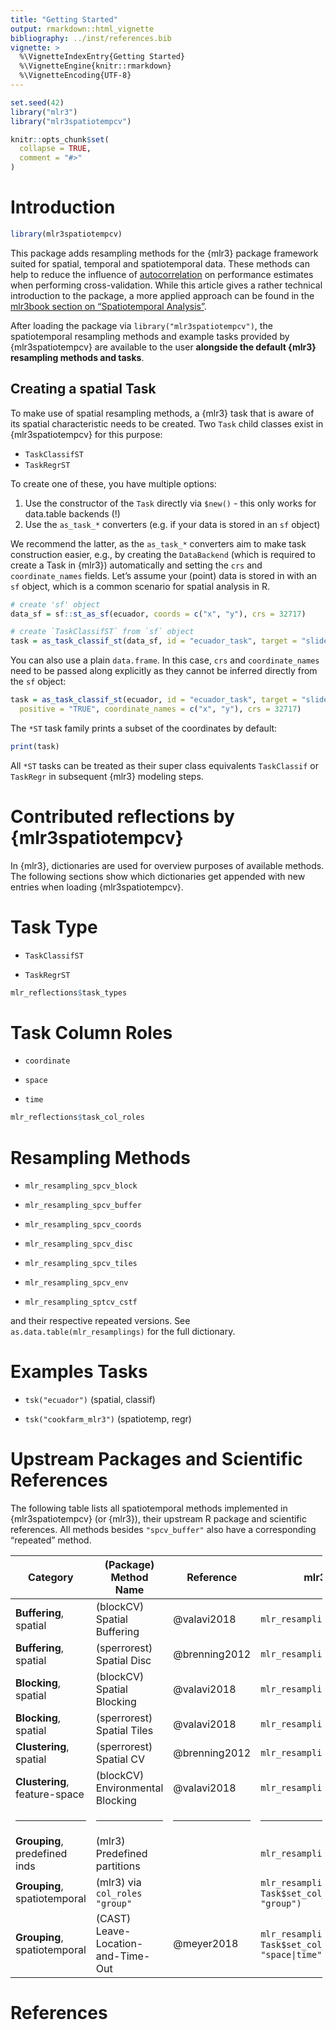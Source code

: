 ```yaml
---
title: "Getting Started"
output: rmarkdown::html_vignette
bibliography: ../inst/references.bib
vignette: >
  %\VignetteIndexEntry{Getting Started}
  %\VignetteEngine{knitr::rmarkdown}
  %\VignetteEncoding{UTF-8}
---
```


```r
set.seed(42)
library("mlr3")
library("mlr3spatiotempcv")

knitr::opts_chunk$set(
  collapse = TRUE,
  comment = "#>"
)
```

# Introduction

```r
library(mlr3spatiotempcv)
```

This package adds resampling methods for the {mlr3} package framework suited for spatial, temporal and spatiotemporal data.
These methods can help to reduce the influence of [autocorrelation](https://mlr3book.mlr-org.com/special.html#autocorrelation) on performance estimates when performing cross-validation.
While this article gives a rather technical introduction to the package, a more applied approach can be found in the [mlr3book section on "Spatiotemporal Analysis"](https://mlr3book.mlr-org.com/special.html#spatiotemporal).

After loading the package via `library("mlr3spatiotempcv")`, the spatiotemporal resampling methods and example tasks provided by {mlr3spatiotempcv} are available to the user **alongside the default {mlr3} resampling methods and tasks**.

## Creating a spatial Task

To make use of spatial resampling methods, a {mlr3} task that is aware of its spatial characteristic needs to be created.
Two `Task` child classes exist in {mlr3spatiotempcv} for this purpose:

- `TaskClassifST`
- `TaskRegrST`

To create one of these, you have multiple options:

1. Use the constructor of the `Task` directly via `$new()` - this only works for data.table backends (!)
1. Use the `as_task_*` converters (e.g. if your data is stored in an `sf` object)

We recommend the latter, as the `as_task_*` converters aim to make task construction easier, e.g., by creating the `DataBackend` (which is required to create a Task in {mlr3}) automatically and setting the `crs` and `coordinate_names` fields.
Let's assume your (point) data is stored in with an `sf` object, which is a common scenario for spatial analysis in R.

```r
# create 'sf' object
data_sf = sf::st_as_sf(ecuador, coords = c("x", "y"), crs = 32717)

# create `TaskClassifST` from `sf` object
task = as_task_classif_st(data_sf, id = "ecuador_task", target = "slides", positive = "TRUE")
```

You can also use a plain `data.frame`.
In this case, `crs` and `coordinate_names` need to be passed along explicitly as they cannot be inferred directly from the `sf` object:

```r
task = as_task_classif_st(ecuador, id = "ecuador_task", target = "slides",
  positive = "TRUE", coordinate_names = c("x", "y"), crs = 32717)
```

The `*ST` task family prints a subset of the coordinates by default:

```r
print(task)
```

All `*ST` tasks can be treated as their super class equivalents `TaskClassif` or `TaskRegr` in subsequent {mlr3} modeling steps.

# Contributed reflections by {mlr3spatiotempcv}

In {mlr3}, dictionaries are used for overview purposes of available methods.
The following sections show which dictionaries get appended with new entries when loading {mlr3spatiotempcv}.

# Task Type

- `TaskClassifST`

- `TaskRegrST`

```r
mlr_reflections$task_types
```

# Task Column Roles

- `coordinate`

- `space`

- `time`

```r
mlr_reflections$task_col_roles
```

# Resampling Methods

* `mlr_resampling_spcv_block`

* `mlr_resampling_spcv_buffer`

* `mlr_resampling_spcv_coords`

* `mlr_resampling_spcv_disc`

* `mlr_resampling_spcv_tiles`

* `mlr_resampling_spcv_env`

* `mlr_resampling_sptcv_cstf`

and their respective repeated versions.
See `as.data.table(mlr_resamplings)` for the full dictionary.

# Examples Tasks

- `tsk("ecuador")` (spatial, classif)

- `tsk("cookfarm_mlr3")` (spatiotemp, regr)

# Upstream Packages and Scientific References

The following table lists all spatiotemporal methods implemented in {mlr3spatiotempcv} (or {mlr3}), their upstream R package and scientific references.
All methods besides `"spcv_buffer"` also have a corresponding "repeated" method.

+--------------------------------+-----------------------------------------------+-------------------+------------------------------------------------------------------------------+
| Category                       | (Package) Method Name                         | Reference         | mlr3 Notation                                                                |
+================================+===============================================+===================+==============================================================================+
| **Buffering**, spatial         | (blockCV) Spatial Buffering                   | @valavi2018       | `mlr_resamplings_spcv_buffer`                                                |
+--------------------------------+-----------------------------------------------+-------------------+------------------------------------------------------------------------------+
| **Buffering**, spatial         | (sperrorest) Spatial Disc                     | @brenning2012     | `mlr_resamplings_spcv_disc`                                                  |
+--------------------------------+-----------------------------------------------+-------------------+------------------------------------------------------------------------------+
| **Blocking**, spatial          | (blockCV) Spatial Blocking                    | @valavi2018       | `mlr_resamplings_spcv_block`                                                 |
+--------------------------------+-----------------------------------------------+-------------------+------------------------------------------------------------------------------+
| **Blocking**, spatial          | (sperrorest) Spatial Tiles                    | @valavi2018       | `mlr_resamplings_spcv_tiles`                                                 |
+--------------------------------+-----------------------------------------------+-------------------+------------------------------------------------------------------------------+
| **Clustering**, spatial        | (sperrorest) Spatial CV                       | @brenning2012     | `mlr_resamplings_spcv_coords`                                                |
+--------------------------------+-----------------------------------------------+-------------------+------------------------------------------------------------------------------+
| **Clustering**, feature-space  | (blockCV) Environmental Blocking              | @valavi2018       | `mlr_resamplings_spcv_env`                                                   |
+--------------------------------+-----------------------------------------------+-------------------+------------------------------------------------------------------------------+
| ------------------------------ | --------------------------------------------- | ----------------- | ---------------------------------------------------------------------------- |
+--------------------------------+-----------------------------------------------+-------------------+------------------------------------------------------------------------------+
| **Grouping**, predefined inds  | (mlr3) Predefined partitions                  |                   | `mlr_resamplings_custom_cv`                                                  |
+--------------------------------+-----------------------------------------------+-------------------+------------------------------------------------------------------------------+
| **Grouping**, spatiotemporal   | (mlr3) via `col_roles` `"group"`              |                   | `mlr_resamplings_cv`, `Task$set_col_roles(<variable>, "group")`              |
+--------------------------------+-----------------------------------------------+-------------------+------------------------------------------------------------------------------+
| **Grouping**, spatiotemporal   | (CAST) Leave-Location-and-Time-Out            | @meyer2018        | `mlr_resamplings_sptcv_cstf`, `Task$set_col_roles(<variable>, "space|time")` |
+--------------------------------+-----------------------------------------------+-------------------+------------------------------------------------------------------------------+

# References
